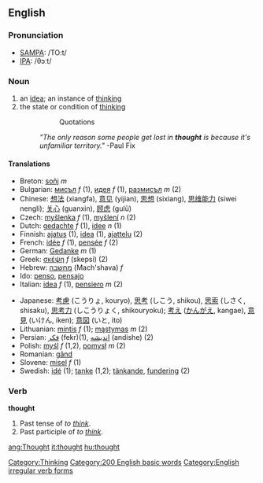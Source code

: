 ==English==

{{rank|take|last|here|138|thought|found|people|still}}

=== Pronunciation ===
*[[w:SAMPA|SAMPA]]: /TO:t/
*[[w:IPA|IPA]]: /θɔːt/

===Noun===
{{sb|thought|thoughts}}
# an [[idea]]; an instance of [[think]]ing
# the state or condition of [[think]]ing
#::Quotations
#:''"The only reason some people get lost in '''thought''' is because it's unfamiliar territory."''  -Paul Fix

====Translations====
{{top}}
*Breton: [[soñj]] ''m''
*Bulgarian: [[мисъл]] ''f'' (1), [[идея]] ''f'' (1), [[размисъл]] ''m'' (2)
*Chinese: [[想法]] (xiangfa), [[意见]] (yijian), [[思想]] (sixiang), [[思维能力]] (siwei nengli); [[关心]] (guanxin), [[顾虑]] (gulü)
*Czech: [[myšlenka]] ''f'' (1), [[myšlení]] ''n'' (2)
*Dutch: [[gedachte]] ''f'' (1), [[idee]] ''n'' (1)
*Finnish: [[ajatus]] (1), [[idea]] (1), [[ajattelu]] (2)
*French: [[idée]] ''f'' (1), [[pensée]] ''f'' (2)
*German: [[Gedanke]] ''m'' (1)
*Greek: [[σκέψη]] ''f'' (skepsi) (2)
*Hebrew: [[מחשבה]] (Mach'shava) ''f''
*Ido: [[penso]], [[pensajo]]
*Italian: [[idea#Italian|idea]] ''f'' (1), [[pensiero]] ''m'' (2)
{{mid}}
*Japanese: [[考慮]] (こうりょ, kouryo), [[思考]] (しこう, shikou), [[思索]] (しさく, shisaku), [[思考力]] (しこうりょく, shikouryoku); [[考え]] ([[かんがえ]], kangae), [[意見]] (いけん, iken); [[意図]] (いと, ito)
*Lithuanian: [[mintis]] ''f'' (1); [[mąstymas]] ''m'' (2)
*Persian: [[فكر]] (fekr)(1), [[اندیشه]] (andishe) (2)
*Polish: [[myśl]] ''f'' (1,2), [[pomysł]] ''m'' (2)
*Romanian: [[gând]]
*Slovene: [[misel]] ''f'' (1)
*Swedish: [[idé]] (1); [[tanke]] (1,2); [[tänkande]], [[fundering]] (2)
{{bottom}}

=== Verb ===
'''thought'''
#Past tense of ''to [[think]]''.
#Past participle of ''to [[think]]''.

[[Category:Thinking]]
[[Category:200 English basic words]]
[[Category:English irregular verb forms]]

[[ang:Thought]]
[[it:thought]]
[[hu:thought]]